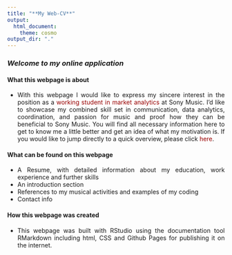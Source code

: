 ```yaml
---
title: "**My Web-CV**" 
output:
  html_document:
    theme: cosmo
output_dir: "."
---
```



<style>
body {
text-align: justify}

.nav>li>a {
    position: relative;
    display: block;
    padding: 10px 15px;
    color: #990000;
}
.nav-pills>li.active>a, .nav-pills>li.active>a:hover, .nav-pills>li.active>a:focus {
    color: #ffffff;
    background-color: #990000;
}

a:link {
  color: #990000;
  background-color: transparent;
  text-decoration: none;
}

a:visited {
  color: pink;
  background-color: transparent;
  text-decoration: none;
}

a:hover {
  color: darkblue;
  background-color: transparent;
  text-decoration: underline;
}

a:active {
  color: yellow;
  background-color: transparent;
  text-decoration: underline;
}

</style>

### *Welcome to my online application* {.tabset .tabset-fade .tabset-pills}


#### What this webpage is about {.tabset}
* With this webpage I would like to express my sincere interest in the position as a <a href="https://www.sonymusic.de/job/werkstudentin-m-w-d-market-analytics/" rel="noopener noreferrer" target="_parent">working student in market analytics</a> at Sony Music. I'd like to showcase my combined skill set in communication, data analytics, coordination, and passion for music and proof how they can be beneficial to Sony Music. You will find all necessary information here to get to know me a little better and get an idea of what my motivation is. If you would like to jump directly to a quick overview, please click <a href="https://fabio-auerswald.github.io/Resume.html "rel="noopener noreferrer" target="_parent">here</a>.


#### What can be found on this webpage {.tabset}
* A Resume, with detailed information about my education, work experience and further skills
* An introduction section
* References to my musical activities and examples of my coding
* Contact info


#### How this webpage was created {.tabset}
* This webpage was built with RStudio using the documentation tool RMarkdown including html, CSS and Github      Pages for publishing it on the internet.





